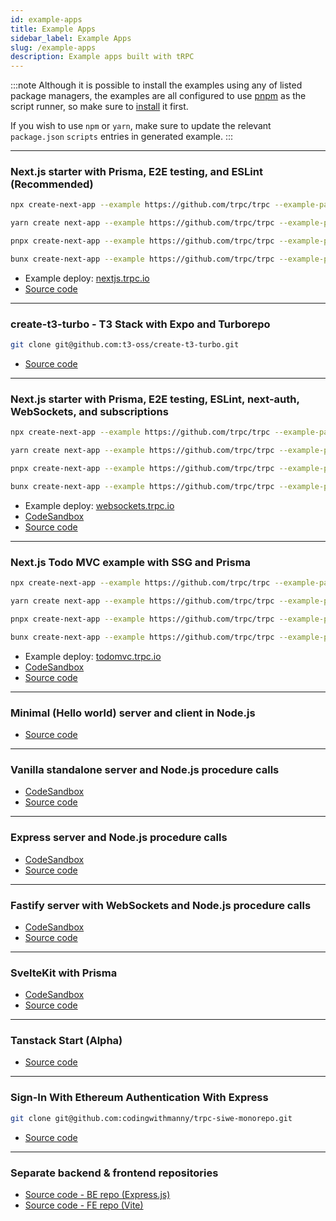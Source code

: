```yaml
---
id: example-apps
title: Example Apps
sidebar_label: Example Apps
slug: /example-apps
description: Example apps built with tRPC
---
```



:::note
Although it is possible to install the examples using any of listed package managers, the examples are all configured
to use [pnpm](https://pnpm.io) as the script runner, so make sure to [install](https://pnpm.io/installation) it first.

If you wish to use `npm` or `yarn`, make sure to update the relevant `package.json` `scripts` entries in generated example.
:::

---

### Next.js starter with Prisma, E2E testing, and ESLint (Recommended)

<Tabs>
  <TabItem value="npm" label="npm" default>

```bash
npx create-next-app --example https://github.com/trpc/trpc --example-path examples/next-prisma-starter trpc-prisma-starter
```

  </TabItem>
  <TabItem value="yarn" label="yarn">

```sh
yarn create next-app --example https://github.com/trpc/trpc --example-path examples/next-prisma-starter trpc-prisma-starter
```

  </TabItem>
  <TabItem value="pnpm" label="pnpm">

```sh
pnpx create-next-app --example https://github.com/trpc/trpc --example-path examples/next-prisma-starter trpc-prisma-starter
```

  </TabItem>
  <TabItem value="bun" label="bun">

```sh
bunx create-next-app --example https://github.com/trpc/trpc --example-path examples/next-prisma-starter trpc-prisma-starter
```

  </TabItem>
</Tabs>

- Example deploy: [nextjs.trpc.io](https://nextjs.trpc.io)
- [Source code](https://github.com/trpc/examples-next-prisma-starter)

---

### create-t3-turbo - T3 Stack with Expo and Turborepo

<Tabs>
  <TabItem value="git" label="git">

```bash
git clone git@github.com:t3-oss/create-t3-turbo.git
```

  </TabItem>
</Tabs>

- [Source code](https://github.com/t3-oss/create-t3-turbo)

---

### Next.js starter with Prisma, E2E testing, ESLint, next-auth, WebSockets, and subscriptions

<Tabs>
  <TabItem value="npm" label="npm" default>

```bash
npx create-next-app --example https://github.com/trpc/trpc --example-path examples/next-prisma-websockets-starter trpc-prisma-websockets-starter
```

  </TabItem>
  <TabItem value="yarn" label="yarn">

```sh
yarn create next-app --example https://github.com/trpc/trpc --example-path examples/next-prisma-websockets-starter trpc-prisma-websockets-starter
```

  </TabItem>
  <TabItem value="pnpm" label="pnpm">

```sh
pnpx create-next-app --example https://github.com/trpc/trpc --example-path examples/next-prisma-websockets-starter trpc-prisma-websockets-starter
```

  </TabItem>
  <TabItem value="bun" label="bun">

```sh
bunx create-next-app --example https://github.com/trpc/trpc --example-path examples/next-prisma-websockets-starter trpc-prisma-websockets-starter
```

  </TabItem>
</Tabs>

- Example deploy: [websockets.trpc.io](https://websockets.trpc.io)
- [CodeSandbox](https://codesandbox.io/s/github/trpc/trpc/tree/next/examples/next-prisma-websockets-starter?file=/src/pages/index.tsx)
- [Source code](https://github.com/trpc/examples-next-prisma-websockets-starter)

---

### Next.js Todo MVC example with SSG and Prisma

<Tabs>
  <TabItem value="npm" label="npm" default>

```bash
npx create-next-app --example https://github.com/trpc/trpc --example-path examples/next-prisma-todomvc trpc-todo
```

  </TabItem>
  <TabItem value="yarn" label="yarn">

```sh
yarn create next-app --example https://github.com/trpc/trpc --example-path examples/next-prisma-todomvc trpc-todo
```

  </TabItem>
  <TabItem value="pnpm" label="pnpm">

```sh
pnpx create-next-app --example https://github.com/trpc/trpc --example-path examples/next-prisma-todomvc trpc-todo
```

  </TabItem>
  <TabItem value="bun" label="bun">

```sh
bunx create-next-app --example https://github.com/trpc/trpc --example-path examples/next-prisma-todomvc trpc-todo
```

  </TabItem>
</Tabs>

- Example deploy: [todomvc.trpc.io](https://todomvc.trpc.io)
- [CodeSandbox](https://codesandbox.io/s/github/trpc/trpc/tree/next/examples/next-prisma-todomvc?file=/pages/%5Bfilter%5D.tsx)
- [Source code](https://github.com/trpc/examples-next-prisma-todomvc)

---

### Minimal (Hello world) server and client in Node.js

- [Source code](https://github.com/trpc/trpc/tree/next/examples/minimal)

---

### Vanilla standalone server and Node.js procedure calls

- [CodeSandbox](https://codesandbox.io/s/github/trpc/trpc/tree/next/examples/standalone-server)
- [Source code](https://github.com/trpc/trpc/tree/next/examples/standalone-server)

---

### Express server and Node.js procedure calls

- [CodeSandbox](https://codesandbox.io/s/github/trpc/trpc/tree/next/examples/express-server)
- [Source code](https://github.com/trpc/trpc/tree/next/examples/express-server)

---

### Fastify server with WebSockets and Node.js procedure calls

- [CodeSandbox](https://codesandbox.io/s/github/trpc/trpc/tree/next/examples/fastify-server)
- [Source code](https://github.com/trpc/trpc/tree/next/examples/fastify-server)

---

### SvelteKit with Prisma

- [CodeSandbox](https://codesandbox.io/s/github/icflorescu/trpc-sveltekit-example)
- [Source code](https://github.com/icflorescu/trpc-sveltekit-example)

---

### Tanstack Start (Alpha)

- [Source code](https://github.com/trpc/trpc/tree/next/examples/tanstack-start)

---

### Sign-In With Ethereum Authentication With Express

<Tabs>
  <TabItem value="git" label="git">

```bash
git clone git@github.com:codingwithmanny/trpc-siwe-monorepo.git
```

  </TabItem>
</Tabs>

- [Source code](https://github.com/codingwithmanny/trpc-siwe-monorepo)

---

### Separate backend & frontend repositories

- [Source code - BE repo (Express.js)](https://github.com/mkosir/trpc-api-boilerplate)
- [Source code - FE repo (Vite)](https://github.com/mkosir/trpc-fe-boilerplate-vite)

